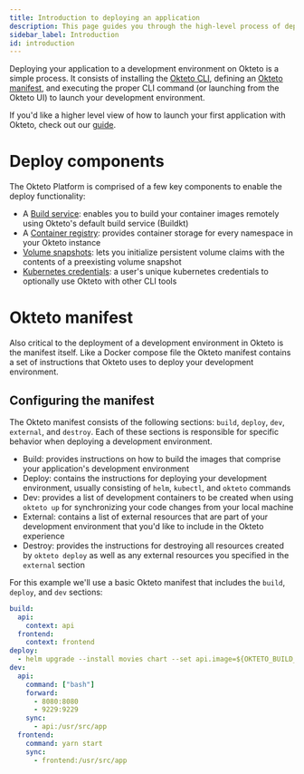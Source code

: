```yaml
---
title: Introduction to deploying an application
description: This page guides you through the high-level process of deploying an application with Okteto.
sidebar_label: Introduction
id: introduction
---
```


Deploying your application to a development environment on Okteto is a simple process. It consists of installing the [Okteto CLI](deploy/using-the-cli.mdx), defining an [Okteto manifest](reference/okteto-manifest.mdx), and executing the proper CLI command (or launching from the Okteto UI) to launch your development environment.

If you'd like a higher level view of how to launch your first application with Okteto, check out our [guide](get-started/deploy-first-app.mdx).

# Deploy components

The Okteto Platform is comprised of a few key components to enable the deploy functionality:

- A [Build service](deploy/components/build-servce.mdx): enables you to build your container images remotely using Okteto's default build service (Buildkt)
- A [Container registry](deploy/components/container-registry.mdx): provides container storage for every namespace in your Okteto instance
- [Volume snapshots](deploy/components/use-volume-snapshots.mdx): lets you initialize persistent volume claims with the contents of a preexisting volume snapshot
- [Kubernetes credentials](deploy/components/kubernetes-credentials.mdx): a user's unique kubernetes credentials to optionally use Okteto with other CLI tools

# Okteto manifest

Also critical to the deployment of a development environment in Okteto is the manifest itself. Like a Docker compose file the Okteto manifest contains a set of instructions that Okteto uses to deploy your development environment. 

## Configuring the manifest

The Okteto manifest consists of the following sections: `build`, `deploy`, `dev`, `external`, and `destroy`. Each of these sections is responsible for specific behavior when deploying a development environment.

- Build: provides instructions on how to build the images that comprise your application's development environment
- Deploy: contains the instructions for deploying your development environment, usually consisting of `helm`, `kubectl`, and `okteto` commands
- Dev: provides a list of development containers to be created when using `okteto up` for synchronizing your code changes from your local machine
- External: contains a list of external resources that are part of your development environment that you'd like to include in the Okteto experience
- Destroy: provides the instructions for destroying all resources created by `okteto deploy` as well as any external resources you specified in the `external` section

For this example we'll use a basic Okteto manifest that includes the `build`, `deploy`, and `dev` sections:

```yaml
build:
  api:
    context: api
  frontend:
    context: frontend
deploy:
  - helm upgrade --install movies chart --set api.image=${OKTETO_BUILD_API_IMAGE} --set frontend.image=${OKTETO_BUILD_FRONTEND_IMAGE}
dev:
  api:
    command: ["bash"]
    forward:
      - 8080:8080
      - 9229:9229
    sync:
      - api:/usr/src/app
  frontend:
    command: yarn start
    sync:
      - frontend:/usr/src/app
```

